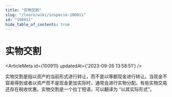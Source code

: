 ```yaml
---
title: "实物交割"
slug: "/learn/wiki/inspecie-100911"
id: "100911"
hide_table_of_contents: true
---
```



# 实物交割

<ArticleMeta id={100911} updatedAt={'2023-09-26 13:58:51'} />
<div className='border-solid border-b border-t-0 my-4 border-[var(--ifm-color-gray-300)]' />

实物交割是指以资产的当前形式进行转让，而不是以等额现金进行转让。当现金不容易得到或者以资产而不是现金更加实际时，通常会进行实物分配。有些实物交易还存在税收优惠。实物交割是一个拉丁短语，可以翻译为 “以其实际形式”。
